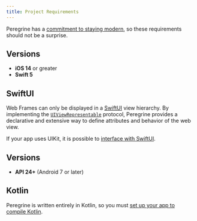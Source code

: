 ```yaml
---
title: Project Requirements
---
```


Peregrine has a [commitment to staying
modern](philosophy#the-peregrine-philosophy), so these requirements should not
be a surprise.

<T ios>

## Versions

- **iOS 14** or greater
- **Swift 5**

## SwiftUI

Web Frames can only be displayed in a
[SwiftUI](https://developer.apple.com/xcode/swiftui) view hierarchy. By
implementing the
[`UIViewRepresentable`](https://developer.apple.com/documentation/swiftui/uiviewrepresentable)
protocol, Peregrine provides a declarative and extensive way to define
attributes and behavior of the web view.

If your app uses UIKit, it is possible to [interface with
SwiftUI](https://developer.apple.com/tutorials/swiftui/interfacing-with-uikit).

</T>

<T android>

## Versions

- **API 24+** (Android 7 or later)

## Kotlin

Peregrine is written entirely in Kotlin, so you must [set up your app to
compile Kotlin](https://developer.android.com/kotlin/add-kotlin).

</T>

